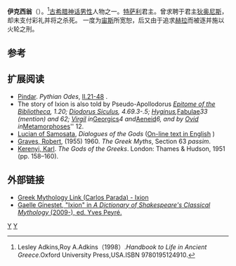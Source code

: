 {{expand|time=2013-10-16T05:40:35+00:00}}
{{Infobox deity|type=Greek
| image = Ixion by Jusepe de Ribera (1632).jpg
| caption =伊克西翁的艺术形象
| name = 伊克西翁
|children={{le|半人马 (希腊神话)|Centaurus_(Greek_mythology)|半人马}}、[[皮瑞苏斯|皮瑞苏斯]]|god_of=[[拉庇泰人|拉皮斯]]王|siblings=[[科洛尼斯|科洛尼斯]]|consorts=[[涅斐勒|涅斐勒]]、Dia|father=[[阿瑞斯|阿瑞斯]]<br>或 勒翁泰奥斯<br>或 Antion<br>或 弗勒古阿斯|mother={{le|珀里墨勒|Perimele}}}}
'''伊克西翁'''（{{lang-en|Ixion}}）。<ref>Lesley Adkins,Roy A.Adkins（1998）.''Handbook to Life in Ancient Greece''.Oxford University Press,USA.ISBN 9780195124910.</ref>[[古希腊神话|古希腊神话]][[男性|男性]]人物之一。[[特萨利|特萨利]]君主。曾求聘于君主[[狄奥尼斯|狄奥尼斯]]，却未支付彩礼并将之杀死。 一度为[[宙斯|宙斯]]所宽恕，后又由于追求[[赫拉|赫拉]]而被逐并施以火轮之刑。

== 参考 ==
{{reflist}}

== 扩展阅读 ==
*[[Pindar|Pindar]]. ''Pythian Odes'', [http://www.perseus.tufts.edu/hopper/text?doc=Pind.+P.+2&fromdoc=Perseus%3Atext%3A1999.01.0162 II.21-48] {{Wayback|url=http://www.perseus.tufts.edu/hopper/text?doc=Pind.+P.+2&fromdoc=Perseus%3Atext%3A1999.01.0162 |date=20160410024614 }}.
*The story of Ixion is also told by Pseudo-Apollodorus ''[[Bibliotheke|Epitome of the ''Bibliotheca'']], 1.20; [[Diodorus_Siculus|Diodorus Siculus]], 4.69.3-.5; [[Gaius_Julius_Hyginus|Hyginus]], ''[[Fabulae|Fabulae]]'' 33  (mention) and 62; [[Virgil|Virgil]] in ''[[Georgics|Georgics]]'' 4 and ''[[Aeneid|Aeneid]]'' 6, and by [[Ovid|Ovid]] in ''[[Metamorphoses_(poem)|Metamorphoses]]'' 12.
*[[Lucian_of_Samosata|Lucian of Samosata]], ''Dialogues of the Gods'' ([http://www.sacred-texts.com/cla/luc/wl1/wl116.htm On-line text in English] {{Wayback|url=http://www.sacred-texts.com/cla/luc/wl1/wl116.htm |date=20191020230441 }})
*[[Robert_Graves|Graves, Robert]], (1955) 1960. ''The Greek Myths'', Section 63 ''passim''.
*[[Karl_Kerenyi|Kerenyi, Karl]]. ''The Gods of the Greeks''. London: Thames & Hudson, 1951 (pp. 158–160).

==外部链接==
{{commons category|伊克西翁}}
*[http://www.maicar.com/GML/Ixion.html Greek Mythology Link (Carlos Parada) - Ixion] {{Wayback|url=http://www.maicar.com/GML/Ixion.html |date=20210126084711 }}
*[http://www.shakmyth.org/myth/131/ixion Gaelle Ginestet, "Ixion" in ''A Dictionary of Shakespeare's Classical Mythology'' (2009-), ed. Yves Peyré.] {{Wayback|url=http://www.shakmyth.org/myth/131/ixion |date=20201201145114 }}

{{古希腊}}

[[Category:古希腊文学|Y]]
[[Category:希臘神話人物|Y]]